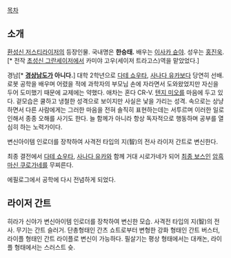 [[목차]]
== 소개 ==
[[환성신 저스티라이저]]의 등장인물. 국내명은 '''한승태.''' 배우는 [[이사카 슌야]]. 성우는 [[홍진욱]].[* 전작 [[초성신 그란세이저]]에서 카미야 고우(세이저 트라고스)역을 맡았었다.]

경남[* '''[[경상남도]]가 아니다.'''] 대학 2학년으로 [[다테 쇼우타]], [[사나다 유카]]보다 당연히 선배. 로봇 공학을 배우며 어렸을 적에 과학자의 부모님 손에 자라면서 도와왔었지만 자신을 두어 도미했기 때문에 교제에는 약했다. 애차는 혼다 CR-V. [[텐지 미오]]를 마음에 두고 있다. 겉모습은 쿨하고 냉철한 성격으로 보이지만 사실은 낯을 가리는 성격. 속으로는 상냥하면서 다른 사람에게는 그러한 마음을 전혀 솔직히 표현하는데는 서투르며 이러한 일로 인해서 종종 오해를 사기도 한다. 늘 함께가 아니라 항상 독자적으로 행동하며 공부를 열심히 하는 노력가이다.

변신아이템 인로더를 장착하여 사격전 타입의 지(智)의 전사 라이저 간트로 변신한다.

최종 결전에서 [[다테 쇼우타]], [[사나다 유카]]와 함께 거대 시로가네가 되어 [[최종 보스]]인 [[마신 다르가|암흑마신 쿠로가네]]를 무찌른다.

에필로그에서 공학에 다시 전념하게 되었다.

== 라이저 간트 ==
히라가 신야가 변신아이템 인로더를 장착하여 변신한 모습. 사격전 타입의 지(智)의 전사. 무기는 간트 슬러거. 단총형태인 간츠 쇼트로부터 변형한 강화 형태인 간트 버스터, 라이플 형태인 간트 라이플로 변신이 가능하다. 필살기는 평상 형태에서는 대캐논, 라이플 형태에서는 스러스트 슛.

